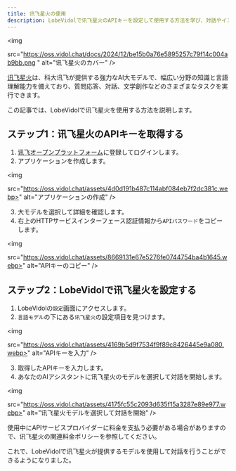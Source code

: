 ```yaml
---
title: 讯飞星火の使用
description: LobeVidolで讯飞星火のAPIキーを設定して使用する方法を学び、対話やインタラクションを開始します。
---
```


<img

src="https://oss.vidol.chat/docs/2024/12/be15b0a76e5895257c79f14c004ab9bb.png "
alt="讯飞星火のカバー"
/>

[讯飞星火](https://xinghuo.xfyun.cn/)は、科大讯飞が提供する強力なAI大モデルで、幅広い分野の知識と言語理解能力を備えており、質問応答、対話、文学創作などのさまざまなタスクを実行できます。

この記事では、LobeVidolで讯飞星火を使用する方法を説明します。

## ステップ1：讯飞星火のAPIキーを取得する

1. [讯飞オープンプラットフォーム](https://console.xfyun.cn/)に登録してログインします。
2. アプリケーションを作成します。

<img

src="https://oss.vidol.chat/assets/4d0d191b487c114abf084eb7f2dc381c.webp>"
alt="アプリケーションの作成"
/>

3. 大モデルを選択して詳細を確認します。
4. 右上のHTTPサービスインターフェース認証情報から`APIパスワード`をコピーします。

<img

src="https://oss.vidol.chat/assets/8669131e67e5276fe0744754ba4b1645.webp>"
alt="APIキーのコピー"
/>

## ステップ2：LobeVidolで讯飞星火を設定する

1. LobeVidolの`設定`画面にアクセスします。
2. `言語モデル`の下にある`讯飞星火`の設定項目を見つけます。

<img

src="https://oss.vidol.chat/assets/4169b5d9f7534f9f89c8426445e9a080.webp>"
alt="APIキーを入力"
/>

3. 取得したAPIキーを入力します。
4. あなたのAIアシスタントに讯飞星火のモデルを選択して対話を開始します。

<img

src="https://oss.vidol.chat/assets/4175fc55c2093d635f15a3287e89e977.webp>"
alt="讯飞星火モデルを選択して対話を開始"
/>

<Warning>使用中にAPIサービスプロバイダーに料金を支払う必要がある場合がありますので、讯飞星火の関連料金ポリシーを参照してください。</Warning>

これで、LobeVidolで讯飞星火が提供するモデルを使用して対話を行うことができるようになりました。

